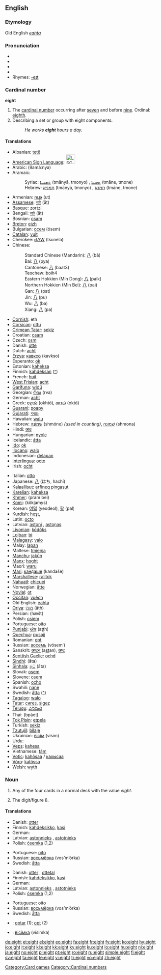 {{wikipedia}}
==English==

{{rank|music|direction|o'|838|eight|modern|medium|ill}}

===Etymology===
Old English ''[[eahta]]''

===Pronunciation===
* {{enPR|āt}}
* {{IPA|/eɪt/}}
* {{SAMPA|/eIt/}}
* {{audio|en-us-eight.ogg|Audio (US)}}
* Rhymes: [[Rhymes:English:-eɪt|-eɪt]]

===Cardinal number===
'''eight'''

# The [[cardinal number]] occurring after [[seven]] and before [[nine]].  Ordinal: [[eighth]].
# Describing a set or group with eight components. <!-- redundant! -->
#: ''He works '''eight''' hours a day.''

<!-- This belongs at [[8]], not here at [[eight]].

* [[Arabic]] numerals: 8
* [[Chinese]] numerals: 捌, 八
* [[Roman]] numerals: VIII
* [[Eastern Arabic]] numerals: {{Arab|[[٨]]}}
* [[Tibetan]] numerals: [[༩]]
* [[Hindi]] numerals: [[८]]
* [[Gujarati]] numerals: [[૮]]
* [[Gurmukhi]] numerals: [[੮]]
* [[Bengali]] numerals: [[৮]]
* [[Oriya]] numerals: [[୮]]
* [[Telugu]] numerals:
* [[Kannada]] numerals: [[೮]]
* [[Malayalam]] numerals: [[൮]]
* [[Tamil]] numerals: [[௮]]
* [[Khmer]] numerals: [[៨]]
* [[Thai]] numerals: [[๘]]
* [[Lao]] numerals: [[໘]]
* [[Myanmar]] numerals:
* [[Amharic]] numerals: [[፰]]
* [[Mongolian]] numerals:
* [[Limbu]] numerals:
* [[Armenian]] numerals: [[Ը]]
** Last: [[seven]], 7
** Next: [[nine]], 9
-->

====Translations====
{{trans-top|eight-cardinal number}}
* Albanian: [[tetë]]
* [[American Sign Language]]: [[Image:LSQ 8.jpg|30px]]
* Arabic: {{Arab|[[ثمانية]]}} (θamáːnya)
* Aramaic:
*: Syriac: [[ܬܡܢܝܐ]] (tmānyā, tmonyo) {{m}}, [[ܬܡܢܐ]] (tmāne, tmone) {{f}}
*: Hebrew: [[תמניא]] (tmānyā, tmonyo) {{m}}, [[תמנא]] (tmāne, tmone) {{f}}
* Armenian: [[ութ]] (ut)
* [[Assamese]]: [[আট]] (āṭ)
* [[Basque]]: [[zortzi]]
* Bengali: [[আট]] (āṭ)
* Bosnian: [[osam]]
* [[Breton]]: [[eizh]]
* Bulgarian: [[осем]] (ósem)
* [[Catalan]]: [[vuit]]
* Cherokee: [[ᏧᏁᎳ]] (tsunela)
* Chinese:
*: Standard Chinese (Mandarin): [[八]] (bā)
*: Bai: [[八]] (pya)
*: Cantonese: [[八]] (baat3)
*: Teochew: boih4
*: Eastern Hokkien (Min Dong): [[八]] (paik)
*: Northern Hokkien (Min Bei): [[八]] (pai)
*: Gan: [[八]] (pat)
*: Jin: [[八]] (pu)
*: Wu: [[八]] (ba)
*: Xiang: [[八]] (pa)
* [[Cornish]]: eth
* [[Corsican]]: [[ottu]]
* [[Crimean Tatar]]: [[sekiz#Crimean Tatar|sekiz]]
* Croatian: [[osam]]
* Czech: [[osm]]
* Danish: [[otte]]
* Dutch: [[acht]]
* [[Erzya]]: [[кавксо]] (kavkso)
* Esperanto: [[ok]]
* Estonian: [[kaheksa]]
* Finnish: [[kahdeksan]] ([[:fi:kahdeksan|^]])
* French: [[huit]]
* [[West Frisian]]: [[acht]]
* [[Garífuna]]: [[widü]]
* Georgian: [[რვა]] (rva)
* German: [[acht]]
* Greek: [[οχτώ]] (okhtó), [[οκτώ]] (októ)
* [[Guarani]]: [[poapy]]
* [[Gujarati]]: [[આઠ]] {{IPAchar|(āṭha)}}
* Hawaiian: [[walu]]
* Hebrew: [[שמונה|שְׁמוֹנֶה]] (shmóne) {{f}} ''(used in counting)'', [[שמונה|שְׁמוֹנָה]] (shmona) {{m}}
* Hindi: [[आठ]] {{IPAchar|(āṭh)}}
* Hungarian: [[nyolc]]
* Icelandic: [[átta]]
* [[Ido]]: [[ok]]
* [[Ilocano]]: [[walo]]
* Indonesian: [[delapan]]
* [[Interlingua]]: [[octo]]
* Irish: [[ocht]]
{{trans-mid}}
* Italian: [[otto]]
* Japanese: [[八]] (はち, hachí)
* [[Kalaallisut]]: [[arfineq pingasut]]
* [[Karelian]]: [[kaheksa]]
* [[Khmer]]: {{Khmr|[[ប្រាំបី]]}} (pram bei)
* [[Komi]]: {{Cyrl|[[кӧкямыс]]}} (kökjamys)
* Korean: [[여덟]] (yeodeol), [[팔]] (pal)
* Kurdish: [[heşt]], {{KUchar|[[هه‌شت]]}}
* Latin: [[octo]]
* Latvian: [[astoņi]] {{m}}, [[astoņas]] {{f}}
* [[Livonian]]: [[kōdõks]]
* [[Lojban]]: [[bi]]
* [[Malagasy]]: [[valo]]
* Malay: [[lapan]]
* Maltese: [[tmienja]]
* [[Manchu]]: [[jakūn]]
* [[Manx]]: [[hoght]]
* Maori: [[waru]]
* [[Mari]]: [[кандаше]] (kandaše)
* [[Marshallese]]: [[ralitōk]]
* [[Nahuatl]]: [[chicuei]]
* Norwegian: [[åtte]]
* [[Novial]]: [[ot]]
* [[Occitan]]: [[vuèch]]
* Old English: [[eahta]]
* [[Oriya]]: [[ଆଥ]] (āth)
* Persian: {{fa-Arab|[[هشت|هَشت]]}} (hæšt)
* Polish: [[osiem]]
* Portuguese: [[oito]]
* [[Punjabi]]: [[ਅੱਠ]] (aṭṭh)
* [[Quechua]]: [[pusajj]]
* Romanian: [[opt]]
* Russian: [[восемь]] (vósem’)
* Sanskrit: [[अष्टन्]] (a<u>st</u>an), [[अष्ट]] {{unicode|(aṣṭa)}}
* [[Scottish Gaelic]]: [[ochd]]
* [[Sindhi]]: {{SDchar|[[اَٺَ]]}} (āta)
* [[Sinhala]]: [[අට]] (āta)
* Slovak: [[osem]]
* Slovene: [[osem]]
* Spanish: [[ocho]]
* Swahili: [[nane]]
* Swedish: [[åtta]] ([[:sv:åtta|^]])
* [[Tagalog]]: [[walo]]
* [[Tatar]]: [[сигез#Tatar|сигез]], [[sigez#Tatar|sigez]]
* [[Telugu]]: [[ఎనిమిది]]
* Thai: {{Thai|[[แปด]]}} (bpàet)
* [[Tok Pisin]]: [[etpela]]
* Turkish: [[sekiz]]
* [[Tzutujil]]: [[bilaje]]
* Ukrainian: [[вісім]] (vísim)
* Urdu: {{ur-Arab|[[اٹھ|آٹھ]]}} {{unicode|(āṭh)}}
* [[Veps]]: [[kahesa]]
* Vietnamese: [[tám]]
* [[Votic]]: [[kahõsaa]] / [[кахысаа]]
* [[Võro]]: [[katõssa]]
* Welsh: [[wyth]]
{{trans-bottom}}

===Noun===
{{en-noun}}

# {{context|playing cards}} Any of the four cards in a normal deck with the value ''eight.''
# The digit/figure 8.

====Translations====
{{trans-top|Playing card with value 8}}
* Danish: [[otter]] {{c}}
* Finnish: [[kahdeksikko]], [[kasi]]
* German: {{t+|de|Acht|f}}
* Latvian: [[astoņnieks]] {{m}}, [[astotnieks]] {{m}}
* Polish: [[ósemka]] {{f}} (1,2)
{{trans-mid}}
* Portuguese: [[oito]] {{m}}
* Russian: [[восьмёрка]] (vos’m’órka) {{f}}
* Swedish: [[åtta]] {{c}}
{{trans-bottom}}

{{trans-top|The digit/figure 8}}
* Danish: [[otter#Danish|otter]] {{c}}, [[ottetal]] {{n}}
* Finnish: [[kahdeksikko]], [[kasi]]
* German: {{t+|de|Acht|f}}
* Latvian: [[astoņnieks]] {{m}}, [[astotnieks]] {{m}}
* Polish: [[ósemka]] {{f}} (1,2)
{{trans-mid}}
* Portuguese: [[oito]] {{m}}
* Russian: [[восьмёрка]] (vos’m’órka) {{f}}
* Swedish: [[åtta]] {{c}}
{{trans-bottom}}

{{checktrans}}
{{trans-top|translations to be checked}}
* {{ttbc|Romanian}}: [[optar#Romanian|optar]] {{m}} (1); [[opt#Romanian|opt]] {{m}} (2)
{{trans-mid}}
* {{ttbc|Ukrainian}}: [[вісімка]] (vísimka) {{f}}
{{trans-bottom}}

[[Category:Card games]]
[[Category:Cardinal numbers]]

[[de:eight]]
[[et:eight]]
[[el:eight]]
[[eo:eight]]
[[fa:eight]]
[[fr:eight]]
[[fy:eight]]
[[ko:eight]]
[[hy:eight]]
[[io:eight]]
[[it:eight]]
[[kl:eight]]
[[kk:eight]]
[[ky:eight]]
[[ku:eight]]
[[lo:eight]]
[[hu:eight]]
[[nl:eight]]
[[ja:eight]]
[[no:eight]]
[[pl:eight]]
[[pt:eight]]
[[ro:eight]]
[[ru:eight]]
[[simple:eight]]
[[fi:eight]]
[[sv:eight]]
[[ta:eight]]
[[te:eight]]
[[vi:eight]]
[[tr:eight]]
[[vo:eight]]
[[zh:eight]]